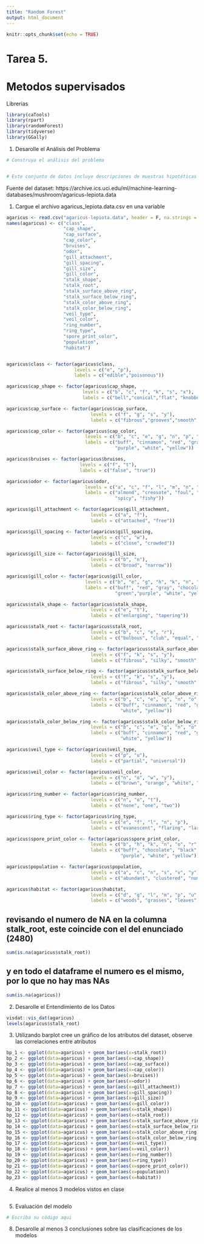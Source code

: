 ```yaml
---
title: "Random Forest"
output: html_document
---
```


```r
knitr::opts_chunk$set(echo = TRUE)
```

# Tarea 5.
# Metodos supervisados

Librerias
```r
library(caTools)
library(rpart)
library(randomForest)
library(tidyverse)
library(GGally)
```

1. Desarolle el Análisis del Problema
```r
# Construya el análisis del problema


# Este conjunto de datos incluye descripciones de muestras hipotéticas correspondientes a 23 especies de # hongos branquiales en el hongo de la familia Agaricus y Lepiota extraídas de la Guía de campo de la # # Sociedad Audubon de hongos de América del Norte (1981). Cada especie se identifica como definitivamente # comestible, definitivamente venenosa o de comestibilidad desconocida y no se recomienda. Esta última # # clase se combinó con la venenosa. La Guía establece claramente que no existe una regla simple para # # # determinar la comestibilidad de un hongo; ninguna regla como "folletos tres, que así sea" para el # roble venenoso y la hiedra.

```
Fuente del dataset:
https://archive.ics.uci.edu/ml/machine-learning-databases/mushroom/agaricus-lepiota.data

1. Cargue el archivo agaricus_lepiota.data.csv en una variable

```r
agaricus <- read.csv("agaricus-lepiota.data", header = F, na.strings = "?")
names(agaricus) <- c("class", 
                     "cap_shape",
                     "cap_surface",
                     "cap_color",
                     "bruises",
                     "odor",
                     "gill_attachment",
                     "gill_spacing",
                     "gill_size",
                     "gill_color",
                     "stalk_shape",
                     "stalk_root",
                     "stalk_surface_above_ring",
                     "stalk_surface_below_ring",
                     "stalk_color_above_ring",
                     "stalk_color_below_ring",
                     "veil_type",
                     "veil_color",
                     "ring_number",
                     "ring_type",
                     "spore_print_color",
                     "population",
                     "habitat")


agaricus$class <- factor(agaricus$class, 
                         levels = c("e", "p"),
                         labels = c("edible","poisonous"))

agaricus$cap_shape <- factor(agaricus$cap_shape, 
                            levels = c("b", "c", "f", "k", "s", "x"),
                            labels = c("bell","conical","flat", "knobbed", "sunken", "convex"))

agaricus$cap_surface <- factor(agaricus$cap_surface, 
                               levels = c("f", "g", "s", "y"),
                               labels = c("fibrous","grooves","smooth","scaly"))

agaricus$cap_color <- factor(agaricus$cap_color,
                             levels = c("b", "c", "e", "g", "n", "p", "r", "u", "w", "y"),
                             labels = c("buff", "cinnamon", "red", "gray", "brown", "pink", "green",
                                        "purple", "white", "yellow"))

agaricus$bruises <- factor(agaricus$bruises,
                           levels = c("f", "t"),
                           labels = c("false", "true"))

agaricus$odor <- factor(agaricus$odor,
                             levels = c("a", "c", "f", "l", "m", "n", "p", "s", "y"),
                             labels = c("almond", "creosote", "foul", "anise", "musty", "none", "pungent",
                                        "spicy", "fishy"))

agaricus$gill_attachment <- factor(agaricus$gill_attachment, 
                               levels = c("a", "f"),
                               labels = c("attached", "free"))

agaricus$gill_spacing <- factor(agaricus$gill_spacing, 
                               levels = c("c", "w"),
                               labels = c("close", "crowded"))

agaricus$gill_size <- factor(agaricus$gill_size, 
                               levels = c("b", "n"),
                               labels = c("broad", "narrow"))

agaricus$gill_color <- factor(agaricus$gill_color,
                             levels = c("b", "e", "g", "h", "k", "n", "o", "p", "r", "u", "w", "y"),
                             labels = c("buff", "red", "gray", "chocolate", "black", "brown", "orange", "pink",
                                        "green","purple", "white", "yellow"))

agaricus$stalk_shape <- factor(agaricus$stalk_shape, 
                               levels = c("e", "t"),
                               labels = c("enlarging", "tapering"))

agaricus$stalk_root <- factor(agaricus$stalk_root, 
                               levels = c("b", "c", "e", "r"),
                               labels = c("bulbous", "club", "equal", "rooted"))

agaricus$stalk_surface_above_ring <- factor(agaricus$stalk_surface_above_ring, 
                               levels = c("f", "k", "s", "y"),
                               labels = c("fibrous", "silky", "smooth", "scaly"))

agaricus$stalk_surface_below_ring <- factor(agaricus$stalk_surface_below_ring, 
                               levels = c("f", "k", "s", "y"),
                               labels = c("fibrous", "silky", "smooth", "scaly"))

agaricus$stalk_color_above_ring <- factor(agaricus$stalk_color_above_ring, 
                               levels = c("b", "c", "e", "g", "n", "o", "p", "w", "y"),
                               labels = c("buff", "cinnamon", "red", "gray", "brown", "orange", "pink",
                                          "white", "yellow"))

agaricus$stalk_color_below_ring <- factor(agaricus$stalk_color_below_ring, 
                               levels = c("b", "c", "e", "g", "n", "o", "p", "w", "y"),
                               labels = c("buff", "cinnamon", "red", "gray", "brown", "orange", "pink",
                                          "white", "yellow"))

agaricus$veil_type <- factor(agaricus$veil_type, 
                               levels = c("p", "u"),
                               labels = c("partial", "universal"))

agaricus$veil_color <- factor(agaricus$veil_color, 
                               levels = c("n", "o", "w", "y"),
                               labels = c("brown", "orange", "white", "yellow"))

agaricus$ring_number <- factor(agaricus$ring_number, 
                               levels = c("n", "o", "t"),
                               labels = c("none", "one", "two"))

agaricus$ring_type <- factor(agaricus$ring_type, 
                               levels = c("e", "f", "l", "n", "p"),
                               labels = c("evanescent", "flaring", "large", "none", "pendant"))

agaricus$spore_print_color <- factor(agaricus$spore_print_color, 
                               levels = c("b", "h", "k", "n", "o", "r", "u", "w", "y"),
                               labels = c("buff", "chocolate", "black", "brown", "orange","green",
                                          "purple", "white", "yellow"))

agaricus$population <- factor(agaricus$population, 
                               levels = c("a", "c", "n", "s", "v", "y"),
                               labels = c("abundant", "clustered", "numerous", "scattered", "several", "solitary"))

agaricus$habitat <- factor(agaricus$habitat, 
                               levels = c("d", "g", "l", "m", "p", "u", "w"),
                               labels = c("woods", "grasses", "leaves", "meadows", "paths", "urban", "waste"))

```


## revisando el numero de NA en la columna stalk_root, este coincide con el del enunciado (2480)

```r
sum(is.na(agaricus$stalk_root))

```

## y en todo el dataframe el numero es el mismo, por lo que no hay mas NAs


```r
sum(is.na(agaricus))

```



2. Desarolle el Entendimiento de los Datos




```r
visdat::vis_dat(agaricus)
levels(agaricus$stalk_root)

```

3. Utilizando barplot cree un gráfico de los atributos del dataset, observe las correlaciones entre atributos

```r
bp_1 <- ggplot(data=agaricus) + geom_bar(aes(x=stalk_root))
bp_2 <- ggplot(data=agaricus) + geom_bar(aes(x=cap_shape))
bp_3 <- ggplot(data=agaricus) + geom_bar(aes(x=cap_surface))
bp_4 <- ggplot(data=agaricus) + geom_bar(aes(x=cap_color))
bp_5 <- ggplot(data=agaricus) + geom_bar(aes(x=bruises))
bp_6 <- ggplot(data=agaricus) + geom_bar(aes(x=odor))
bp_7 <- ggplot(data=agaricus) + geom_bar(aes(x=gill_attachment))
bp_8 <- ggplot(data=agaricus) + geom_bar(aes(x=gill_spacing))
bp_9 <- ggplot(data=agaricus) + geom_bar(aes(x=gill_size))
bp_10 <- ggplot(data=agaricus) + geom_bar(aes(x=gill_color))
bp_11 <- ggplot(data=agaricus) + geom_bar(aes(x=stalk_shape))
bp_12 <- ggplot(data=agaricus) + geom_bar(aes(x=stalk_root))
bp_13 <- ggplot(data=agaricus) + geom_bar(aes(x=stalk_surface_above_ring))
bp_14 <- ggplot(data=agaricus) + geom_bar(aes(x=stalk_surface_below_ring))
bp_15 <- ggplot(data=agaricus) + geom_bar(aes(x=stalk_color_above_ring))
bp_16 <- ggplot(data=agaricus) + geom_bar(aes(x=stalk_color_below_ring))
bp_17 <- ggplot(data=agaricus) + geom_bar(aes(x=veil_type))
bp_18 <- ggplot(data=agaricus) + geom_bar(aes(x=veil_color))
bp_19 <- ggplot(data=agaricus) + geom_bar(aes(x=ring_number))
bp_20 <- ggplot(data=agaricus) + geom_bar(aes(x=ring_type))
bp_21 <- ggplot(data=agaricus) + geom_bar(aes(x=spore_print_color))
bp_22 <- ggplot(data=agaricus) + geom_bar(aes(x=population))
bp_23 <- ggplot(data=agaricus) + geom_bar(aes(x=habitat))


```


4. Realice al menos 3 modelos vistos en clase
```r


```

5. Evaluación del modelo
```r
# Escriba su código aqui

```


8. Desarolle al menos 3 conclusiones sobre las clasificaciones de los modelos



